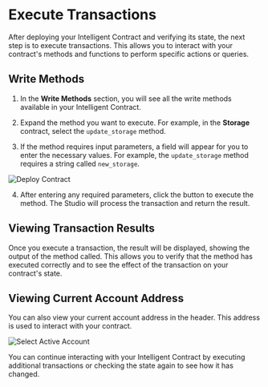 # Execute Transactions

After deploying your Intelligent Contract and verifying its state, the next step is to execute transactions. This allows you to interact with your contract's methods and functions to perform specific actions or queries.

## Write Methods

1. In the **Write Methods** section, you will see all the write methods available in your Intelligent Contract.

2. Expand the method you want to execute. For example, in the **Storage** contract, select the `update_storage` method.

3. If the method requires input parameters, a field will appear for you to enter the necessary values. For example, the `update_storage` method requires a string called `new_storage`.


<Image src="/request-string.png" alt="Deploy Contract" width={700} height={700} />

4. After entering any required parameters, click the button to execute the method. The Studio will process the transaction and return the result.

## Viewing Transaction Results

Once you execute a transaction, the result will be displayed, showing the output of the method called. This allows you to verify that the method has executed correctly and to see the effect of the transaction on your contract's state.

## Viewing Current Account Address

You can also view your current account address in the header. This address is used to interact with your contract.

<Image src="/dropdown-account.png" alt="Select Active Account" width={700} height={700} />

You can continue interacting with your Intelligent Contract by executing additional transactions or checking the state again to see how it has changed.